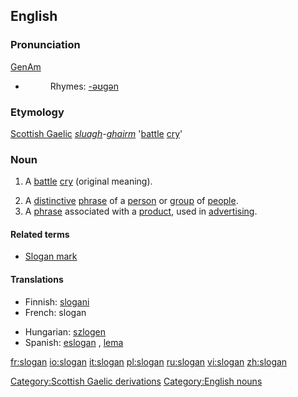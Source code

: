 {{wikipedia}}
==English==

===Pronunciation===
[[w:General American|GenAm]] {{IPA|[&#712;slog&#601;n]}}
*{{audio|en-us-slogan.ogg|Audio (US)}}
*:Rhymes: [[Rhymes:English:-əʊɡən|-əʊɡən]]

===Etymology===
[[Scottish Gaelic]] ''[[sluagh]]-[[gairm|ghairm]]'' '[[battle]] [[cry]]'

===Noun===
{{en-noun-reg}}

# {{obsolete}} A [[battle]] [[cry]] (original meaning).
# A [[distinctive]] [[phrase]] of a [[person]] or [[group]] of [[people]].
# A [[phrase]] associated with a [[product]], used in [[advertising]].

====Related terms====
*[[Slogan mark]]

====Translations====
{{top}}
*Finnish: [[slogani]]
*French: slogan
{{mid}}
*Hungarian: [[szlogen]]
*Spanish: [[eslogan]] {{m}}, [[lema]] {{m}}
{{bottom}}

[[Category:Scottish Gaelic derivations]]
[[Category:English nouns]]

[[fr:slogan]]
[[io:slogan]]
[[it:slogan]]
[[pl:slogan]]
[[ru:slogan]]
[[vi:slogan]]
[[zh:slogan]]